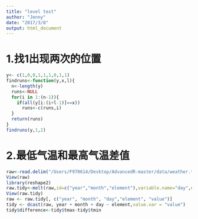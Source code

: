 ```yaml
---
title: "level test"
author: "Jenny"
date: "2017/3/8"
output: html_document
---
```


# 1.找1出现两次的位置
```r
y<- c(1,0,0,1,1,1,0,1,1)
findruns<-function(y,x,l){
  n<-length(y)
  runs<-NULL
  for(i in 1:(n-1)){
    if(all(y[i:(i+l-1)]==x))
      runs<-c(runs,i)
  }
  return(runs)
}
findruns(y,1,2)
```

# 2.最低气温和最高气温差值
```r
raw<-read.delim("/Users/F970614/Desktop/AdvancedR-master/data/weather.txt",check.names = F, na.strings = ".")
View(raw)
library(reshape2)
raw.tidy<-melt(raw,id=c("year","month","element"),variable.name="day",na.rm=T)
View(raw.tidy)
raw <- raw.tidy[, c("year", "month", "day","element", "value")]
tidy <- dcast(raw, year + month + day ~ element,value.var = "value")
tidy$difference<-tidy$tmax-tidy$tmin
```

